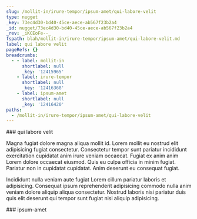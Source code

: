```yaml
---
slug: /mollit-in/irure-tempor/ipsum-amet/qui-labore-velit
type: nugget
_key: 73ec4d30-bd40-45ce-aece-ab567f23b2a4
_id: nugget/73ec4d30-bd40-45ce-aece-ab567f23b2a4
_rev: _iKCEoFe--_
fspath: blah/mollit-in/irure-tempor/ipsum-amet/qui-labore-velit.md
label: qui labore velit
pageRefs: {}
breadcrumbs:
  - - label: mollit-in
      shortlabel: null
      _key: '12415965'
    - label: irure-tempor
      shortlabel: null
      _key: '12416368'
    - label: ipsum-amet
      shortlabel: null
      _key: '12416420'
paths:
  - /mollit-in/irure-tempor/ipsum-amet/qui-labore-velit
---
```


<NuggetArea>
<Nugget slug="/mollit-in/irure-tempor/ipsum-amet/qui-labore-velit" type="nugget" _key="73ec4d30-bd40-45ce-aece-ab567f23b2a4" _id="nugget/73ec4d30-bd40-45ce-aece-ab567f23b2a4" _rev="_iKCEoFe--_" fspath="blah/mollit-in/irure-tempor/ipsum-amet/qui-labore-velit.md" label="qui labore velit" paths="/mollit-in/irure-tempor/ipsum-amet/qui-labore-velit">
<NuggetBody>
### qui labore velit

Magna fugiat dolore magna aliqua mollit id. Lorem mollit eu nostrud elit adipisicing fugiat consectetur. Consectetur tempor sunt pariatur incididunt exercitation cupidatat anim irure veniam occaecat. Fugiat ex anim anim Lorem dolore occaecat eiusmod. Quis eu culpa officia in minim fugiat. Pariatur non in cupidatat cupidatat. Anim deserunt eu consequat fugiat.

Incididunt nulla veniam aute fugiat Lorem cillum pariatur laboris et adipisicing. Consequat ipsum reprehenderit adipisicing commodo nulla anim veniam dolore aliquip aliqua consectetur. Nostrud laboris nisi pariatur duis quis elit deserunt qui tempor sunt fugiat nisi aliquip adipisicing.

</NuggetBody>
<Breadcrumbs>
<Crumbs>
<Crumb _key="12415965" label="mollit-in" /><Crumb _key="12416368" label="irure-tempor" /><Crumb _key="12416420" label="ipsum-amet" />
</Crumbs>
</Breadcrumbs>
</Nugget>

<NuggetsInbound>
</NuggetsInbound>
<NuggetsOutbound>
</NuggetsOutbound>
</NuggetArea>
<PassagesInbound>
<Passage direction="inbound" type="passage" _key="12416420" _id="passage/12416420" _rev="_iKCEoFa--A" label="ipsum-amet" passage="ipsum-amet" fspath="blah/mollit-in/irure-tempor/ipsum-amet" paths="/mollit-in/irure-tempor/ipsum-amet" slug="/mollit-in/irure-tempor/ipsum-amet">
<NuggetBody>
### ipsum-amet

</NuggetBody>
<Breadcrumbs>
<Crumbs>
<Crumb _key="12415965" label="mollit-in" /><Crumb _key="12416368" label="irure-tempor" />
</Crumbs>
</Breadcrumbs>
</Passage>

</PassagesInbound>
<PassagesOutbound>
</PassagesOutbound>